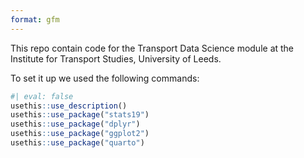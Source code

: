 ```yaml
---
format: gfm
---
```


This repo contain code for the Transport Data Science module at the Institute for Transport Studies, University of Leeds.

To set it up we used the following commands:

```r
#| eval: false
usethis::use_description()
usethis::use_package("stats19")
usethis::use_package("dplyr")
usethis::use_package("ggplot2")
usethis::use_package("quarto")
```
